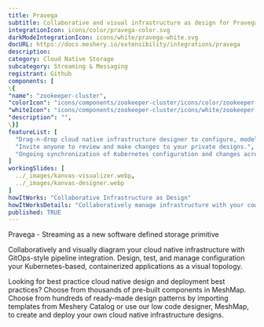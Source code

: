 ```yaml
---
title: Pravega
subtitle: Collaborative and visual infrastructure as design for Pravega
integrationIcon: icons/color/pravega-color.svg
darkModeIntegrationIcon: icons/white/pravega-white.svg
docURL: https://docs.meshery.io/extensibility/integrations/pravega
description: 
category: Cloud Native Storage
subcategory: Streaming & Messaging
registrant: Github
components: [
\{
"name": "zookeeper-cluster",
"colorIcon": "icons/components/zookeeper-cluster/icons/color/zookeeper-cluster-color.svg",
"whiteIcon": "icons/components/zookeeper-cluster/icons/white/zookeeper-cluster-white.svg",
"description": "",
\}]
featureList: [
  "Drag-n-drop cloud native infrastructure designer to configure, model, and deploy your workloads.",
  "Invite anyone to review and make changes to your private designs.",
  "Ongoing synchronization of Kubernetes configuration and changes across any number of clusters."
]
workingSlides: [
  ../_images/kanvas-visualizer.webp,
  ../_images/kanvas-designer.webp
]
howItWorks: "Collaborative Infrastructure as Design"
howItWorksDetails: "Collaboratively manage infrastructure with your coworkers synchronously sharing the same designs."
published: TRUE
---
```

<p>
Pravega - Streaming as a new software defined storage primitive
</p>
<p>
    Collaboratively and visually diagram your cloud native infrastructure with GitOps-style pipeline integration. Design, test, and manage configuration your Kubernetes-based, containerized applications as a visual topology.
</p>
<p>
    Looking for best practice cloud native design and deployment best practices? Choose from thousands of pre-built components in MeshMap. Choose from hundreds of ready-made design patterns by importing templates from Meshery Catalog or use our low code designer, MeshMap, to create and deploy your own cloud native infrastructure designs.
</p>
